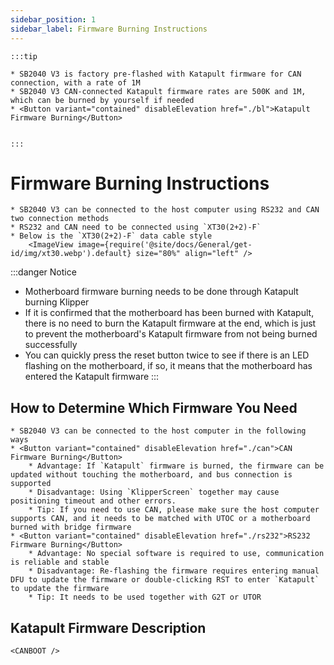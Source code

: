 ```yaml
---
sidebar_position: 1
sidebar_label: Firmware Burning Instructions
---
```







    :::tip

    * SB2040 V3 is factory pre-flashed with Katapult firmware for CAN connection, with a rate of 1M
    * SB2040 V3 CAN-connected Katapult firmware rates are 500K and 1M, which can be burned by yourself if needed
    * <Button variant="contained" disableElevation href="./bl">Katapult Firmware Burning</Button>


    :::

# Firmware Burning Instructions

    * SB2040 V3 can be connected to the host computer using RS232 and CAN two connection methods
    * RS232 and CAN need to be connected using `XT30(2+2)-F`
    * Below is the `XT30(2+2)-F` data cable style
        <ImageView image={require('@site/docs/General/get-id/img/xt30.webp').default} size="80%" align="left" />

:::danger Notice
* Motherboard firmware burning needs to be done through Katapult burning Klipper
* If it is confirmed that the motherboard has been burned with Katapult, there is no need to burn the Katapult firmware at the end, which is just to prevent the motherboard's Katapult firmware from not being burned successfully
* You can quickly press the reset button twice to see if there is an LED flashing on the motherboard, if so, it means that the motherboard has entered the Katapult firmware
:::

## How to Determine Which Firmware You Need

    * SB2040 V3 can be connected to the host computer in the following ways
    * <Button variant="contained" disableElevation href="./can">CAN Firmware Burning</Button>
        * Advantage: If `Katapult` firmware is burned, the firmware can be updated without touching the motherboard, and bus connection is supported
        * Disadvantage: Using `KlipperScreen` together may cause positioning timeout and other errors.
        * Tip: If you need to use CAN, please make sure the host computer supports CAN, and it needs to be matched with UTOC or a motherboard burned with bridge firmware
    * <Button variant="contained" disableElevation href="./rs232">RS232 Firmware Burning</Button>
        * Advantage: No special software is required to use, communication is reliable and stable
        * Disadvantage: Re-flashing the firmware requires entering manual DFU to update the firmware or double-clicking RST to enter `Katapult` to update the firmware
        * Tip: It needs to be used together with G2T or UTOR

## Katapult Firmware Description

    
    <CANBOOT />
